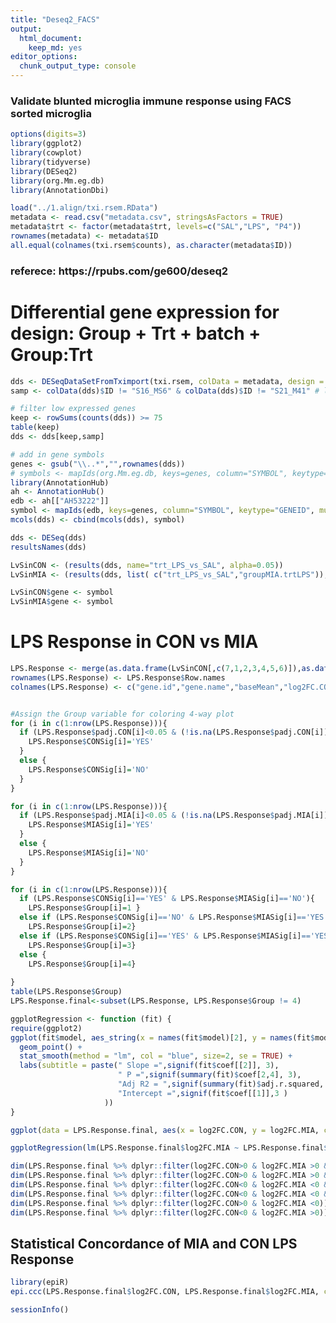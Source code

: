 ```yaml
---
title: "Deseq2_FACS"
output: 
  html_document: 
    keep_md: yes
editor_options: 
  chunk_output_type: console
---
```


### Validate blunted microglia immune response using FACS sorted microglia
```r
options(digits=3)
library(ggplot2)
library(cowplot)
library(tidyverse)
library(DESeq2)
library(org.Mm.eg.db)
library(AnnotationDbi)
```

```r
load("../1.align/txi.rsem.RData")
metadata <- read.csv("metadata.csv", stringsAsFactors = TRUE)
metadata$trt <- factor(metadata$trt, levels=c("SAL","LPS", "P4"))
rownames(metadata) <- metadata$ID
all.equal(colnames(txi.rsem$counts), as.character(metadata$ID))
```

### referece: https://rpubs.com/ge600/deseq2
# Differential gene expression for design: Group + Trt + batch + Group:Trt
```r
dds <- DESeqDataSetFromTximport(txi.rsem, colData = metadata, design = ~ group + trt + batch + group:trt)
samp <- colData(dds)$ID != "S16_MS6" & colData(dds)$ID != "S21_M41" # low read counts

# filter low expressed genes
keep <- rowSums(counts(dds)) >= 75
table(keep)
dds <- dds[keep,samp]

# add in gene symbols
genes <- gsub("\\..*","",rownames(dds))
# symbols <- mapIds(org.Mm.eg.db, keys=genes, column="SYMBOL", keytype="ENSEMBL", multiVals="first")
library(AnnotationHub)
ah <- AnnotationHub()
edb <- ah[["AH53222"]]
symbol <- mapIds(edb, keys=genes, column="SYMBOL", keytype="GENEID", multiVals="first")
mcols(dds) <- cbind(mcols(dds), symbol)

dds <- DESeq(dds)
resultsNames(dds)

LvSinCON <- (results(dds, name="trt_LPS_vs_SAL", alpha=0.05))
LvSinMIA <- (results(dds, list( c("trt_LPS_vs_SAL","groupMIA.trtLPS")), alpha=0.05))

LvSinCON$gene <- symbol
LvSinMIA$gene <- symbol
```

# LPS Response in CON vs MIA
```r
LPS.Response <- merge(as.data.frame(LvSinCON[,c(7,1,2,3,4,5,6)]),as.data.frame(LvSinMIA[,c(2,3,4,5,6)]), by="row.names", all.x=TRUE)
rownames(LPS.Response) <- LPS.Response$Row.names
colnames(LPS.Response) <- c("gene.id","gene.name","baseMean","log2FC.CON","lfcSE.CON","stat.CON","pval.CON","padj.CON","log2FC.MIA","lfcSE.MIA","stat.MIA","pval.MIA","padj.MIA")


#Assign the Group variable for coloring 4-way plot 
for (i in c(1:nrow(LPS.Response))){
  if (LPS.Response$padj.CON[i]<0.05 & (!is.na(LPS.Response$padj.CON[i]))){
    LPS.Response$CONSig[i]='YES'
  }
  else {
    LPS.Response$CONSig[i]='NO'
  }
}

for (i in c(1:nrow(LPS.Response))){
  if (LPS.Response$padj.MIA[i]<0.05 & (!is.na(LPS.Response$padj.MIA[i]))){
    LPS.Response$MIASig[i]='YES'
  }
  else {
    LPS.Response$MIASig[i]='NO'
  }
}

for (i in c(1:nrow(LPS.Response))){
  if (LPS.Response$CONSig[i]=='YES' & LPS.Response$MIASig[i]=='NO'){
    LPS.Response$Group[i]=1 }
  else if (LPS.Response$CONSig[i]=='NO' & LPS.Response$MIASig[i]=='YES'){
    LPS.Response$Group[i]=2}
  else if (LPS.Response$CONSig[i]=='YES' & LPS.Response$MIASig[i]=='YES'){
    LPS.Response$Group[i]=3}
  else {
    LPS.Response$Group[i]=4}
  
}
table(LPS.Response$Group)
LPS.Response.final<-subset(LPS.Response, LPS.Response$Group != 4)
```

```r
ggplotRegression <- function (fit) {
require(ggplot2)
ggplot(fit$model, aes_string(x = names(fit$model)[2], y = names(fit$model)[1])) + 
  geom_point() +
  stat_smooth(method = "lm", col = "blue", size=2, se = TRUE) +
  labs(subtitle = paste(" Slope =",signif(fit$coef[[2]], 3),
                        " P =",signif(summary(fit)$coef[2,4], 3),
                        "Adj R2 = ",signif(summary(fit)$adj.r.squared, 3),
                        "Intercept =",signif(fit$coef[[1]],3 )
                     ))
}

ggplot(data = LPS.Response.final, aes(x = log2FC.CON, y = log2FC.MIA, color=factor(Group))) + geom_point() + scale_color_manual(values = c("black", "red","hotpink"), labels = c("CON only","MIA only","CON & MIA")) + geom_abline(slope=1, size=0.5) + labs(x="Con logFC",y="MIA logFC", color="") + theme_cowplot() + geom_vline(xintercept = 0) + geom_hline(yintercept = 0) + xlim(-30,30) + ylim(-30,35)

ggplotRegression(lm(LPS.Response.final$log2FC.MIA ~ LPS.Response.final$log2FC.CON, data=LPS.Response.final)) + geom_abline(slope=1) + labs(x="CON logFC (LPS/SAL)", y="MIA logFC (LPS/SAL)") + theme_cowplot() + xlim(-30,35) + ylim(-30,35)

dim(LPS.Response.final %>% dplyr::filter(log2FC.CON>0 & log2FC.MIA >0 & log2FC.MIA > log2FC.CON)) # 1557
dim(LPS.Response.final %>% dplyr::filter(log2FC.CON>0 & log2FC.MIA >0 & log2FC.MIA < log2FC.CON)) # 1240
dim(LPS.Response.final %>% dplyr::filter(log2FC.CON<0 & log2FC.MIA <0 & log2FC.MIA > log2FC.CON)) # 1417
dim(LPS.Response.final %>% dplyr::filter(log2FC.CON<0 & log2FC.MIA <0 & log2FC.MIA < log2FC.CON)) # 1657
dim(LPS.Response.final %>% dplyr::filter(log2FC.CON>0 & log2FC.MIA <0)) # 98
dim(LPS.Response.final %>% dplyr::filter(log2FC.CON<0 & log2FC.MIA >0)) # 138
```

## Statistical Concordance of MIA and CON LPS Response
```r
library(epiR)
epi.ccc(LPS.Response.final$log2FC.CON, LPS.Response.final$log2FC.MIA, ci = "z-transform", conf.level = 0.95)$rho.c
```

```r
sessionInfo()
```